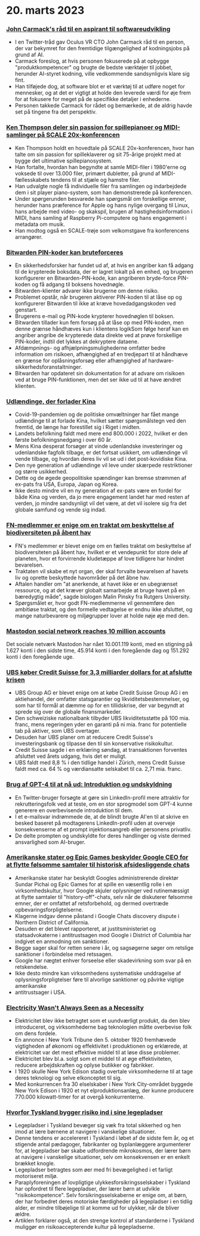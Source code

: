 

<CallToAction />

<Steps>

# 20. marts 2023

### [John Carmack's råd til en aspirant til softwareudvikling](https://twitter.com/ID_AA_Carmack/status/1637087219591659520?ref=hackernewsgpt.com)

- I en Twitter-tråd gav Oculus VR CTO John Carmack råd til en person, der var bekymret for den fremtidige tilgængelighed af kodningsjobs på grund af AI.
- Carmack foreslog, at hvis personen fokuserede på at opbygge "produktkompetencer" og brugte de bedste værktøjer til jobbet, herunder AI-styret kodning, ville vedkommende sandsynligvis klare sig fint.
- Han tilføjede dog, at software blot er et værktøj til at udføre noget for mennesker, og at det er vigtigt at holde den leverede værdi for øje frem for at fokusere for meget på de specifikke detaljer i enhederne.
- Personen takkede Carmack for rådet og bemærkede, at de aldrig havde set på tingene fra det perspektiv.

### [Ken Thompson deler sin passion for spillepianoer og MIDI-samlinger på SCALE 20x-konferencen](https://www.youtube.com/watch?v=kaandEt_pKw&ref=hackernewsgpt.com)

- Ken Thompson holdt en hovedtale på SCALE 20x-konferencen, hvor han talte om sin passion for spilleklaverer og sit 75-årige projekt med at bygge det ultimative spillepianosystem.
- Han fortalte, hvordan han begyndte at samle MIDI-filer i 1980'erne og voksede til over 13.000 filer, primært dubletter, på grund af MIDI-fællesskabets tendens til at stjæle og hamstre filer.
- Han udvalgte nogle få individuelle filer fra samlingen og indarbejdede dem i sit player piano-system, som han demonstrerede på konferencen.
- Under spørgerunden besvarede han spørgsmål om forskellige emner, herunder hans præference for Apple og hans nylige overgang til Linux, hans arbejde med video- og skakspil, brugen af hastighedsinformation i MIDI, hans samling af Raspberry Pi-computere og hans engagement i metadata om musik.
- Han modtog også en SCALE-trøje som velkomstgave fra konferencens arrangører.

### [Bitwarden PIN-koder kan bruteforceres](https://ambiso.github.io/bitwarden-pin/?ref=hackernewsgpt.com)

- En sikkerhedsforsker har fundet ud af, at hvis en angriber kan få adgang til de krypterede boksdata, der er lagret lokalt på en enhed, og brugeren konfigurerer en Bitwarden-PIN-kode, kan angriberen bryde-force PIN-koden og få adgang til boksens hovednøgle.
- Bitwarden-klienter advarer ikke brugerne om denne risiko.
- Problemet opstår, når brugeren aktiverer PIN-koden til at låse op og konfigurerer Bitwarden til ikke at kræve hovedadgangskoden ved genstart.
- Brugerens e-mail og PIN-kode krypterer hovednøglen til boksen.
- Bitwarden tillader kun fem forsøg på at låse op med PIN-koden, men denne grænse håndhæves kun i klientens logikSom følge heraf kan en angriber angribe de krypterede data direkte ved at prøve forskellige PIN-koder, indtil det lykkes at dekryptere dataene.
- Afdæmpnings- og afhjælpningsmulighederne omfatter bedre information om risikoen, afhængighed af en tredjepart til at håndhæve en grænse for oplåsningsforsøg eller afhængighed af hardware-sikkerhedsforanstaltninger.
- Bitwarden har opdateret sin dokumentation for at advare om risikoen ved at bruge PIN-funktionen, men det ser ikke ud til at have ændret klienten.

### [Udlændinge, der forlader Kina](https://www.persuasion.community/p/leaving-china?ref=hackernewsgpt.com)

- Covid-19-pandemien og de politiske omvæltninger har fået mange udlændinge til at forlade Kina, hvilket sætter spørgsmålstegn ved den fremtid, de længe har forestillet sig i Riget i midten.
- Landets befolkning faldt med mere end 800.000 i 2022, hvilket er den første befolkningsnedgang i over 60 år.
- Mens Kina desperat forsøger at vinde udenlandske investeringer og udenlandske fagfolk tilbage, er det fortsat usikkert, om udlændinge vil vende tilbage, og hvordan deres liv vil se ud i det post-kovidiske Kina.
- Den nye generation af udlændinge vil leve under skærpede restriktioner og større usikkerhed.
- Dette og de øgede geopolitiske spændinger kan bremse strømmen af ex-pats fra USA, Europa, Japan og Korea.
- Ikke desto mindre vil en ny generation af ex-pats være en fordel for både Kina og verden, da jo mere engagement landet har med resten af verden, jo mindre sandsynligt vil det være, at det vil isolere sig fra det globale samfund og vende sig indad.

### [FN-medlemmer er enige om en traktat om beskyttelse af biodiversiteten på åbent hav](https://apnews.com/article/un-oceans-biodiversity-treaty-0b024fa07e8c1947236d8b8491ebf92c?ref=hackernewsgpt.com)

- FN's medlemmer er blevet enige om en fælles traktat om beskyttelse af biodiversiteten på åbent hav, hvilket er et vendepunkt for store dele af planeten, hvor et forvirrende kludetæppe af love tidligere har hindret bevarelsen.
- Traktaten vil skabe et nyt organ, der skal forvalte bevarelsen af havets liv og oprette beskyttede havområder på det åbne hav.
- Aftalen handler om "at anerkende, at havet ikke er en ubegrænset ressource, og at det kræver globalt samarbejde at bruge havet på en bæredygtig måde", sagde biologen Malin Pinsky fra Rutgers University.
- Spørgsmålet er, hvor godt FN-medlemmerne vil gennemføre den ambitiøse traktat, og den formelle vedtagelse er endnu ikke afsluttet, og mange naturbevarere og miljøgrupper lover at holde nøje øje med den.

### [Mastodon social network reaches 10 million accounts](https://mastodon.social/@mastodonusercount/110051957865629817?ref=hackernewsgpt.com)

Det sociale netværk Mastodon har nået 10.001.119 konti, med en stigning på 1.627 konti i den sidste time, 45.914 konti i den foregående dag og 151.292 konti i den foregående uge.

### [UBS køber Credit Suisse for 3,3 milliarder dollars for at afslutte krisen](https://www.bloomberg.com/news/articles/2023-03-19/ubs-agrees-to-buy-credit-suisse-in-historic-deal-to-end-crisis?ref=hackernewsgpt.com)

- UBS Group AG er blevet enige om at købe Credit Suisse Group AG i en aktiehandel, der omfatter statsgarantier og likviditetsbestemmelser, og som har til formål at dæmme op for en tillidskrise, der var begyndt at sprede sig over de globale finansmarkeder.
- Den schweiziske nationalbank tilbyder UBS likviditetsstøtte på 100 mia. franc, mens regeringen yder en garanti på ni mia. franc for potentielle tab på aktiver, som UBS overtager.
- Desuden har UBS planer om at reducere Credit Suisse's investeringsbank og tilpasse den til sin konservative risikokultur.
- Credit Suisse sagde i en erklæring søndag, at transaktionen forventes afsluttet ved årets udgang, hvis det er muligt.
- UBS faldt med 8,8 % i den tidlige handel i Zürich, mens Credit Suisse faldt med ca. 64 % og værdiansatte selskabet til ca. 2,71 mia. franc.

### [Brug af GPT-4 til at nå ud: Introduktion og undskyldning](https://twitter.com/brdskggs/status/1637114268876144640?ref=hackernewsgpt.com)

- En Twitter-bruger forsøgte at gøre sin LinkedIn-profil mere attraktiv for rekrutteringsfolk ved at teste, om en stor sprogmodel som GPT-4 kunne generere en overbevisende introduktion til dem.
- I et e-mailsvar indrømmede de, at de blindt brugte AI'en til at skrive en besked baseret på modtagerens LinkedIn-profil uden at overveje konsekvenserne af et prompt injektionsangreb eller personens privatliv.
- De delte prompten og undskyldte for deres handlinger og viste dermed ansvarlighed som AI-bruger.

### [Amerikanske stater og Epic Games beskylder Google CEO for at flytte følsomme samtaler til historisk afsidesliggende chats](http://www.fosspatents.com/2023/03/us-states-epic-games-others-accuse.html?ref=hackernewsgpt.com)

- Amerikanske stater har beskyldt Googles administrerende direktør Sundar Pichai og Epic Games for at spille en væsentlig rolle i en virksomhedskultur, hvor Google skjuler oplysninger ved rutinemæssigt at flytte samtaler til "history-off"-chats, selv når de diskuterer følsomme emner, der er omfattet af retsforbehold, og dermed overtræde opbevaringsforpligtelserne.
- Klagerne indgav denne påstand i Google Chats discovery dispute i Northern District of California.
- Desuden er det blevet rapporteret, at justitsministeriet og statsadvokaterne i antitrustsagen mod Google i District of Columbia har indgivet en anmodning om sanktioner.
- Begge sager skal for retten senere i år, og sagsøgerne søger om retslige sanktioner i forbindelse med retssagen.
- Google har nægtet enhver forseelse eller skadevirkning som svar på en retskendelse.
- Ikke desto mindre kan virksomhedens systematiske unddragelse af oplysningsforpligtelser føre til alvorlige sanktioner og påvirke vigtige amerikanske
- antitrustsager i USA.

### [Electricity Wasn't Always Seen as a Necessity](https://www.smithsonianmag.com/smart-news/people-had-to-be-convinced-of-the-usefulness-of-electricity-21221094/?ref=hackernewsgpt.com)

- Elektricitet blev ikke betragtet som et uundværligt produkt, da den blev introduceret, og virksomhederne bag teknologien måtte overbevise folk om dens fordele.
- En annonce i New York Tribune den 5. oktober 1920 fremhævede vigtigheden af økonomi og effektivitet i produktionen og erklærede, at elektricitet var det mest effektive middel til at løse disse problemer.
- Elektricitet blev bl.a. solgt som et middel til at øge effektiviteten, reducere arbejdskraften og oplyse butikker og fabrikker.
- I 1920 skulle New York Edison stadig overtale virksomhederne til at tage deres teknologi og selve elkonceptet til sig.
- Med konkurrencen fra 30 elselskaber i New York City-området byggede New York Edison i 1920 et nyt elproduktionsanlæg, der kunne producere 770.000 kilowatt-timer for at overgå konkurrenterne.

### [Hvorfor Tyskland bygger risiko ind i sine legepladser](https://www.theguardian.com/world/2021/oct/24/why-germany-is-building-risk-into-its-playgrounds?ref=hackernewsgpt.com)

- Legepladser i Tyskland bevæger sig væk fra total sikkerhed og hen imod at lære børnene at navigere i vanskelige situationer.
- Denne tendens er accelereret i Tyskland i løbet af de sidste fem år, og et stigende antal pædagoger, fabrikanter og byplanlæggere argumenterer for, at legepladser bør skabe udfordrende mikrokosmos, der lærer børn at navigere i vanskelige situationer, selv om konsekvensen er en enkelt brækket knogle.
- Legepladser betragtes som øer med fri bevægelighed i et farligt motoriseret miljø.
- Paraplyforeningen af lovpligtige ulykkesforsikringsselskaber i Tyskland har opfordret til flere legepladser, der lærer børn at udvikle "risikokompetence". Selv forsikringsselskaberne er enige om, at børn, der har forbedret deres motoriske færdigheder på legepladser i en tidlig alder, er mindre tilbøjelige til at komme ud for ulykker, når de bliver ældre.
- Artiklen forklarer også, at den strenge kontrol af standarderne i Tyskland muliggør en risikoaccepterende kultur på legepladserne.

</Steps>
